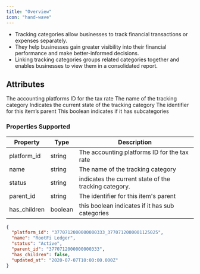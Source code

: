 ```yaml
---
title: "Overview"
icon: "hand-wave"
---
```


- Tracking categories allow businesses to track financial transactions or expenses separately.
- They help businesses gain greater visibility into their financial performance and make better-informed decisions.
- Linking tracking categories groups related categories together and enables businesses to view them in a consolidated report.

## Attributes

<ResponseField name="platform_id" type="string" required>
  The accounting platforms ID for the tax rate
</ResponseField>

<ResponseField name="name" type="string">
  The name of the tracking category
</ResponseField>

<ResponseField name="status" type="string">
  Indicates the current state of the tracking category
</ResponseField>

<ResponseField name="parent_id" type="string">
  The identifier for this item’s parent
</ResponseField>

<ResponseField name="has_children" type="boolean">
  This boolean indicates if it has subcategories
</ResponseField>

### Properties Supported

| Property     | Type    | Description                                           |
| ------------ | ------- | ----------------------------------------------------- |
| platform_id  | string  | The accounting platforms ID for the tax rate          |
| name         | string  | The name of the tracking category                     |
| status       | string  | indicates the current state of the tracking category. |
| parent_id    | string  | The identifier for this item's parent                 |
| has_children | boolean | this boolean indicates if it has sub categories       |

<ResponseExample name="The Bank Transaction Object" >

```json The Tracking Categories Response Object
{
  "platform_id": "3770712000000000333_3770712000001125025",
  "name": "RootFi Ledger",
  "status": "Active",
  "parent_id": "3770712000000000333",
  "has_children": false,
  "updated_at": "2020-07-07T10:00:00.000Z"
}
```

</ResponseExample>
